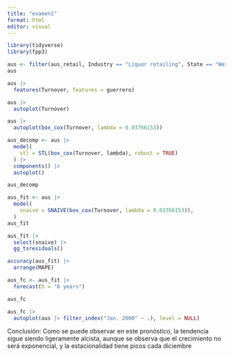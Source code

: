 ```yaml
---
title: "examen1"
format: html
editor: visual
---
```


```r
library(tidyverse)
library(fpp3)
```

```r
aus <- filter(aus_retail, Industry == "Liquor retailing", State == "Western Australia")
aus
```

```r
aus |> 
  features(Turnover, features = guerrero)

aus |> 
  autoplot(Turnover)

aus |> 
  autoplot(box_cox(Turnover, lambda = 0.03766153))
```



```r
aus_decomp <- aus |> 
  model(
    stl = STL(box_cox(Turnover, lambda), robust = TRUE)
  ) |> 
  components() |> 
  autoplot()

aus_decomp
```

```r
aus_fit <- aus |> 
  model(
    snaive = SNAIVE(box_cox(Turnover, lambda = 0.03766153)),
  )
aus_fit
```

```r
aus_fit |> 
  select(snaive) |> 
  gg_tsresiduals()
```
```r
accuracy(aus_fit) |> 
  arrange(MAPE)
```
```r
aus_fc <- aus_fit |> 
  forecast(h = "6 years")

aus_fc

aus_fc |> 
  autoplot(aus |> filter_index("Jan. 2000" ~ .), level = NULL)
```

Conclusión: Como se puede observar en este pronóstico, la tendencia sigue siendo ligeramente alcista, aunque se observa que el crecimiento no será exponencial,  y la estacionalidad tiene picos cada diciembre